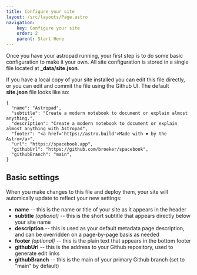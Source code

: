 ```yaml
---
title: Configure your site
layout: /src/layouts/Page.astro
navigation:
    key: Configure your site
    order: 2
    parent: Start Here
---
```



Once you have your astropad running, your first step is to do some basic configuration to make it your own. All site configuration is stored in a single file located at **_data/site.json**. 

If you have a local copy of your site installed you can edit this file directly, or you can edit and commit the file using the Github UI. The default **site.json** file looks like so: 

```
{
  "name": "Astropad",
  "subtitle": "Create a modern notebook to document or explain almost anything.",
  "description": "Create a modern notebook to document or explain almost anything with Astropad",
  "footer": "<a href='https://astro.build'>Made with ❤ by the Astro</a>",
  "url": "https://spacebook.app",
  "githubUrl": "https://github.com/broeker/spacebook",
  "githubBranch": "main",
}
```

## Basic settings

When you make changes to this file and deploy them, your site will automically update to reflect your new settings:

* **name** -- this is the name or title of your site as it appears in the header
* **subtitle** *(optional)* -- this is the short subtitle that appears directly below your site name
* **description** -- this is used as your default metadata page description, and can be overridden on a page-by-page basis as needed
* **footer** *(optional)* -- this is the plain text that appears in the bottom footer
* **githubUrl** -- this is the address to your Github repository, used to generate edit links
* **githubBranch** -- this is the main of your primary Github branch (set to "main" by default)
